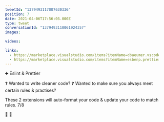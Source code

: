 ```yaml
---
tweetId: "1379493117007630336"
position: 7
date: 2021-04-06T17:56:03.000Z
type: tweet
conversationId: "1379493110061924357"
images:
  
videos:
  
links:
  - https://marketplace.visualstudio.com/items?itemName=dbaeumer.vscode-eslint
  - https://marketplace.visualstudio.com/items?itemName=esbenp.prettier-vscode
---
```

➕ Eslint &amp; Prettier

❓ Wanted to write cleaner code?
❓ Wanted to make sure you always meet certain rules &amp; practises?

These 2 extensions will auto-format your code &amp; update your code to match rules. 7/8

🔗 
🔗 
